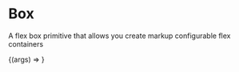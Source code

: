 
<Meta title="Core/Atoms/Box (Labs)" component={Box} argTypes={boxTypes} />

# Box

<StoryStatus status="volatile" />

A flex box primitive that allows you create markup configurable flex containers

<Canvas>
  <Story
    name="Box"
    args={{
      children: 'Hello world I am a box',
      padding: 16,
      bordered: true,
    }}
  >
    {(args) => <Box {...args} />}
  </Story>
</Canvas>

<Props story="Box" />

